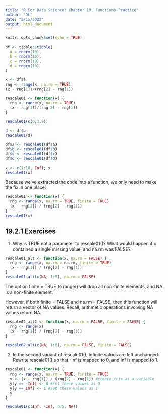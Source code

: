 ```yaml
---
title: "R For Data Science: Chapter 19, Functions Practice"
author: "DL"
date: "2/15/2022"
output: html_document
---
```


```r
knitr::opts_chunk$set(echo = TRUE)
```

```r
df <- tibble::tibble(
  a = rnorm(10),
  b = rnorm(10),
  c = rnorm(10),
  d = rnorm(10)
)
```

```r
x <- df$a
rng <- range(x, na.rm = TRUE)
(x - rng[1])/(rng[2] - rng[1])
```
```r
rescale01 <- function(x) {
  rng <- range(x, na.rm = TRUE)
  (x - rng[1])/(rng[2] - rng[1])
}

rescale01(c(0,3,9))
```

```r
d <- df$b 
rescale01(d)
```

```r
df$a <- rescale01(df$a)
df$b <- rescale01(df$b)
df$c <- rescale01(df$c)
df$d <- rescale01(df$d)
```

```r
x <- c(1:10, Inf); x
rescale01(x)
```

Because we’ve extracted the code into a function, we only need to make the fix in one place:

```r
rescale01 <- function(x) {
  rng <- range(x, na.rm = TRUE, finite = TRUE)
  (x - rng[1]) / (rng[2] - rng[1])
}
rescale01(x)
```

## 19.2.1 Exercises

1. Why is TRUE not a parameter to rescale01()? What would happen if x contained a single missing value, and na.rm was FALSE?

```r
rescale01_alt <- function(x, na.rm = FALSE) {
  rng <- range(x, na.rm = na.rm, finite = TRUE)
  (x - rng[1]) / (rng[2] - rng[1])
}
rescale01_alt(c(NA, 1:5), na.rm = FALSE)
```

The option finite = TRUE to range() will drop all non-finite elements, and NA is a non-finite element.

However, if both finite = FALSE and na.rm = FALSE, then this function will return a vector of NA values. Recall, arithmetic operations involving NA values return NA.

```r
rescale02_alt2 <- function(x, na.rm = FALSE, finite = FALSE) {
  rng <- range(x)
  (x - rng[1]) / (rng[2] - rng[1])
}

rescale02_alt(c(NA, 1:6), na.rm = FALSE, finite = FALSE)
```

2. In the second variant of rescale01(), infinite values are left unchanged. Rewrite rescale01() so that -Inf is mapped to 0, and Inf is mapped to 1.

```r
rescale01 <- function(x) {
  rng <- range(x, na.rm = TRUE, finite = TRUE)
  y <- (x - rng[1]) / (rng[2] - rng[1]) #create this as a variable
  y[y == -Inf] <- 0 #set these values as 0
  y[y == Inf] <- 1 #set these values as 1
  y
}

rescale01(c(Inf, -Inf, 0:5, NA))
```

